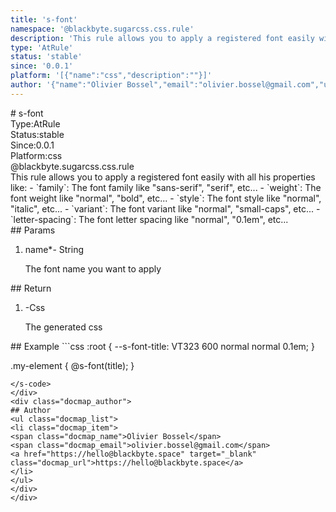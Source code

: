 ```yaml
---
title: 's-font'
namespace: '@blackbyte.sugarcss.css.rule'
description: 'This rule allows you to apply a registered font easily with all his properties like: - `family`: The font family like &quot;sans-serif&quot;, &quot;serif&quot;, etc... - `weight`: The font weight like &quot;normal&quot;, &quot;bold&quot;, etc... - `style`: The font style like &quot;normal&quot;, &quot;italic&quot;, etc... - `variant`: The font variant like &quot;normal&quot;, &quot;small-caps&quot;, etc... - `letter-spacing`: The font letter spacing like &quot;normal&quot;, &quot;0.1em&quot;, etc...'
type: 'AtRule'
status: 'stable'
since: '0.0.1'
platform: '[{"name":"css","description":""}]'
author: '{"name":"Olivier Bossel","email":"olivier.bossel@gmail.com","url":"https://hello@blackbyte.space"}'
---
```

<div class="docmap -mdx">
# s-font
<div class="docmap_metas">
<div class="docmap_type"><span class="docmap_type-label">Type:</span><span class="docmap_type-value">AtRule</span></div>
<div class="docmap_status"><span class="docmap_status-label">Status:</span><span class="docmap_status-value -stable">stable</span></div>
<div class="docmap_since"><span class="docmap_since-label">Since:</span><span class="docmap_since-value">0.0.1</span></div>
<div class="docmap_platform"><span class="docmap_platform-label">Platform:</span><span class="docmap_platform-value -css">css</span></div>
</div>
<div class="docmap_namespace">@blackbyte.sugarcss.css.rule</div>
<div class="docmap_description typo-lead typo-format">
This rule allows you to apply a registered font easily with all his properties like:
- `family`: The font family like &quot;sans-serif&quot;, &quot;serif&quot;, etc...
- `weight`: The font weight like &quot;normal&quot;, &quot;bold&quot;, etc...
- `style`: The font style like &quot;normal&quot;, &quot;italic&quot;, etc...
- `variant`: The font variant like &quot;normal&quot;, &quot;small-caps&quot;, etc...
- `letter-spacing`: The font letter spacing like &quot;normal&quot;, &quot;0.1em&quot;, etc...
</div>
<div class="docmap_params">
## Params
<ol class="docmap_list">
<li class="docmap_item">
<span class="docmap_name">name<span class="docmap_required">*</span></span><span class="docmap_default">-</span> <span class="docmap_type">String</span>
<p class="docmap_description">The font name you want to apply</p>
</li>
</ol>
</div>
<div class="docmap_return">
## Return
<ol class="docmap_list">
<li class="docmap_item">
<span class="docmap_default">-</span><span class="docmap_type">Css</span>
<p class="docmap_description">The generated css</p>
</li>
</ol>
</div>
<div class="docmap_examples">
## Example
<s-code language="css" header>
```css
:root {
   --s-font-title: VT323 600 normal normal 0.1em;
}

.my-element {
     @s-font(title);
}
```
</s-code>
</div>
<div class="docmap_author">
## Author
<ul class="docmap_list">
<li class="docmap_item">
<span class="docmap_name">Olivier Bossel</span>
<span class="docmap_email">olivier.bossel@gmail.com</span>
<a href="https://hello@blackbyte.space" target="_blank" class="docmap_url">https://hello@blackbyte.space</a>
</li>
</ul>
</div>
</div>